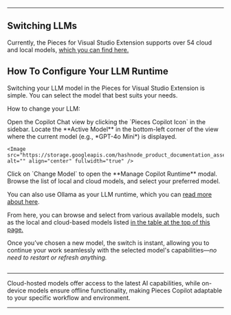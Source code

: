 ***

## Switching LLMs

Currently, the Pieces for Visual Studio Extension supports over 54 cloud and local models, [which you can find here.](https://docs.pieces.app/products/large-language-models)

## How To Configure Your LLM Runtime

Switching your LLM model in the Pieces for Visual Studio Extension is simple. You can select the model that best suits your needs.

How to change your LLM:

<Steps>
  <Step title="Open the Copilot Chat View">
    Open the Copilot Chat view by clicking the `Pieces Copilot Icon` in the sidebar.
  </Step>

  <Step title="Locate the Active Model">
    Locate the **Active Model** in the bottom-left corner of the view where the current model (e.g., *GPT-4o Mini*) is displayed.

    <Image src="https://storage.googleapis.com/hashnode_product_documentation_assets/visual_studio_extension_assets/pieces_copilot/llm_settings/changing_active_model.gif" alt="" align="center" fullwidth="true" />
  </Step>

  <Step title="View the Models">
    Click on `Change Model` to open the **Manage Copilot Runtime** modal.
  </Step>

  <Step title="Choose your Desired Model">
    Browse the list of local and cloud models, and select your preferred model.
  </Step>
</Steps>

You can also use Ollama as your LLM runtime, which you can [read more about here](https://docs.pieces.app/products/core-dependencies/ollama).

From here, you can browse and select from various available models, such as the local and cloud-based models listed [in the table at the top of this page.](https://docs.pieces.app/products/extensions-plugins/visual-studio/configuration#supported-llms)

Once you’ve chosen a new model, the switch is instant, allowing you to continue your work seamlessly with the selected model's capabilities—*no need to restart or refresh anything.*

<Image src="https://storage.googleapis.com/hashnode_product_documentation_assets/visual_studio_extension_assets/pieces_copilot/llm_settings/showing_llms.gif" alt="" align="center" fullwidth="true" />

***

Cloud-hosted models offer access to the latest AI capabilities, while on-device models ensure offline functionality, making Pieces Copilot adaptable to your specific workflow and environment.

***
